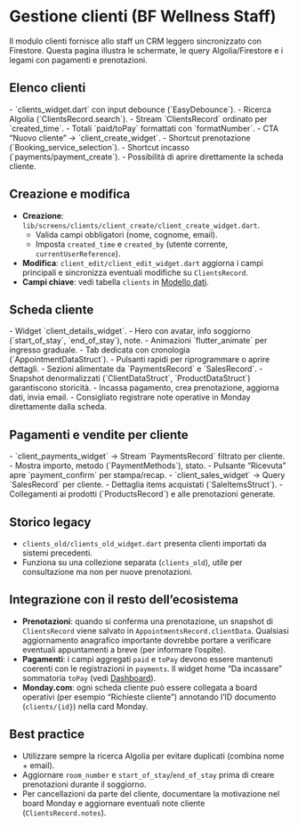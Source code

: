 # Gestione clienti (BF Wellness Staff)

Il modulo clienti fornisce allo staff un CRM leggero sincronizzato con Firestore. Questa pagina illustra le schermate, le query Algolia/Firestore e i legami con pagamenti e prenotazioni.

## Elenco clienti

<Columns cols={2}>
  <Card title="Ricerca & dataset" icon="search">
    - `clients_widget.dart` con input debounce (`EasyDebounce`).  
    - Ricerca Algolia (`ClientsRecord.search`).  
    - Stream `ClientsRecord` ordinato per `created_time`.  
    - Totali `paid/toPay` formattati con `formatNumber`.
  </Card>
  <Card title="Azioni rapide" icon="flash">
    - CTA “Nuovo cliente” → `client_create_widget`.  
    - Shortcut prenotazione (`Booking_service_selection`).  
    - Shortcut incasso (`payments/payment_create`).  
    - Possibilità di aprire direttamente la scheda cliente.
  </Card>
</Columns>

## Creazione e modifica

- **Creazione**: `lib/screens/clients/client_create/client_create_widget.dart`.
  - Valida campi obbligatori (nome, cognome, email).
  - Imposta `created_time` e `created_by` (utente corrente, `currentUserReference`).
- **Modifica**: `client_edit/client_edit_widget.dart` aggiorna i campi principali e sincronizza eventuali modifiche su `ClientsRecord`.
- **Campi chiave**: vedi tabella `clients` in [Modello dati](../data-model#firestore).

## Scheda cliente

<Tabs>
  <Tab title="Overview">
    - Widget `client_details_widget`.  
    - Hero con avatar, info soggiorno (`start_of_stay`, `end_of_stay`), note.  
    - Animazioni `flutter_animate` per ingresso graduale.
  </Tab>
  <Tab title="Prenotazioni">
    - Tab dedicata con cronologia (`AppointmentDataStruct`).  
    - Pulsanti rapidi per riprogrammare o aprire dettagli.
  </Tab>
  <Tab title="Pagamenti & vendite">
    - Sezioni alimentate da `PaymentsRecord` e `SalesRecord`.  
    - Snapshot denormalizzati (`ClientDataStruct`, `ProductDataStruct`) garantiscono storicità.
  </Tab>
  <Tab title="Azioni rapide">
    - Incassa pagamento, crea prenotazione, aggiorna dati, invia email.  
    - Consigliato registrare note operative in Monday direttamente dalla scheda.
  </Tab>
</Tabs>

## Pagamenti e vendite per cliente

<AccordionGroup>
  <Accordion title="Pagamenti">
    - `client_payments_widget` → Stream `PaymentsRecord` filtrato per cliente.  
    - Mostra importo, metodo (`PaymentMethods`), stato.  
    - Pulsante “Ricevuta” apre `payment_confirm` per stampa/recap.
  </Accordion>
  <Accordion title="Vendite">
    - `client_sales_widget` → Query `SalesRecord` per cliente.  
    - Dettaglia items acquistati (`SaleItemsStruct`).  
    - Collegamenti ai prodotti (`ProductsRecord`) e alle prenotazioni generate.
  </Accordion>
</AccordionGroup>

## Storico legacy

- `clients_old/clients_old_widget.dart` presenta clienti importati da sistemi precedenti.
- Funziona su una collezione separata (`clients_old`), utile per consultazione ma non per nuove prenotazioni.

## Integrazione con il resto dell’ecosistema

- **Prenotazioni**: quando si conferma una prenotazione, un snapshot di `ClientsRecord` viene salvato in `AppointmentsRecord.clientData`. Qualsiasi aggiornamento anagrafico importante dovrebbe portare a verificare eventuali appuntamenti a breve (per informare l’ospite).
- **Pagamenti**: i campi aggregati `paid` e `toPay` devono essere mantenuti coerenti con le registrazioni in `payments`. Il widget home “Da incassare” sommatoria `toPay` (vedi [Dashboard](dashboard)).
- **Monday.com**: ogni scheda cliente può essere collegata a board operativi (per esempio “Richieste cliente”) annotando l’ID documento (`clients/{id}`) nella card Monday.

## Best practice

- Utilizzare sempre la ricerca Algolia per evitare duplicati (combina nome + email).
- Aggiornare `room_number` e `start_of_stay`/`end_of_stay` prima di creare prenotazioni durante il soggiorno.
- Per cancellazioni da parte del cliente, documentare la motivazione nel board Monday e aggiornare eventuali note cliente (`ClientsRecord.notes`).
